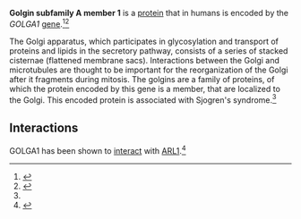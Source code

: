 {{Infobox_gene}}
'''Golgin subfamily A member 1''' is a [[protein]] that in humans is encoded by the ''GOLGA1'' [[gene]].<ref name="pmid9324025">{{cite journal |vauthors=Griffith KJ, Chan EK, Lung CC, Hamel JC, Guo X, Miyachi K, Fritzler MJ | title = Molecular cloning of a novel 97-kd Golgi complex autoantigen associated with Sjogren's syndrome | journal = Arthritis Rheum | volume = 40 | issue = 9 | pages = 1693–702 |date=Oct 1997 | pmid = 9324025 | pmc =  | doi = 10.1002/1529-0131(199709)40:9<1693::AID-ART20>3.0.CO;2-6 }}</ref><ref name="entrez">{{cite web | title = Entrez Gene: GOLGA1 golgi autoantigen, golgin subfamily a, 1| url = https://www.ncbi.nlm.nih.gov/sites/entrez?Db=gene&Cmd=ShowDetailView&TermToSearch=2800| accessdate = }}</ref>

The Golgi apparatus, which participates in glycosylation and transport of proteins and lipids in the secretory pathway, consists of a series of stacked cisternae (flattened membrane sacs). Interactions between the Golgi and microtubules are thought to be important for the reorganization of the Golgi after it fragments during mitosis. The golgins are a family of proteins, of which the protein encoded by this gene is a member, that are localized to the Golgi. This encoded protein is associated with Sjogren's syndrome.<ref name="entrez" />

==Interactions==
GOLGA1 has been shown to [[Protein-protein interaction|interact]] with [[ARL1]].<ref name=pmid12972563>{{cite journal |last=Lu |first=Lei |author2=Hong Wanjin |date=Sep 2003 |title=Interaction of Arl1-GTP with GRIP Domains Recruits Autoantigens Golgin-97 and Golgin-245/p230 onto the Golgi |journal=Mol. Biol. Cell |volume=14 |issue=9 |pages=3767–81 |location = United States| issn = 1059-1524| pmid = 12972563 |doi = 10.1091/mbc.E03-01-0864 |pmc=196566 }}</ref>
